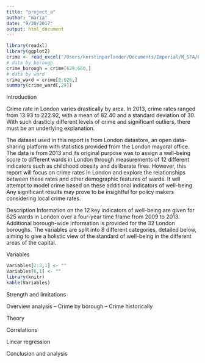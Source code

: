 ```yaml
---
title: "project_a"
author: "maria"
date: "9/20/2017"
output: html_document
---
```



```r
library(readxl)
library(ggplot2)
crime <- read_excel("/Users/kerstinparlander/Documents/Imperial/M_SFA/Project/london-ward-well-being-probability-scores.xls", sheet = "Data")
# data by borough
crime_borough = crime[629:660,]
# data by ward
crime_ward = crime[2:626,]
summary(crime_ward[,29])
```

Introduction

Crime rate in London varies drastically by area. In 2013, crime rates ranged from 13.93 to 222.92, with a mean of 82.40 and a standard deviation of 30. With such drasticly different levels of crime and significant outliers, there must be an underlying explanation.

The dataset used in this report is from London datastore, an open data-sharing platform with statistics provided from the London mayoral office. The data is from 2013 and its original purpose was to assign a well-being score to different wards in London through measurements of 12 different indicators such as childhood obesity and deliberate fires. However, this report will focus on crime rates in London and explore the relationships between these rates and other demographic features of wards. It will attempt to model crime based on these additional indicators of well-being. Any significant results may prove to be insightful for policy makers considering local crime rates.

Description
Information on the 12 key indicators of well-being are given for 625 wards in London over a four-year time frame from 2009 to 2013. Additional borough-wide information is provided for the 32 London boroughs. The variables are split into 8 different categories, detailed below, aiming to give a holistic view of the standard of well-being in the different areas of the capital.

Variables

```r
Variables[2:3,1] <- ""
Variables[6,1] <- ""
library(knitr)
kable(Variables)
```

Strength and limitations

Overview analysis
-- Crime by borough
-- Crime historically

Theory

Correlations

Linear regression

Conclusion and analysis









